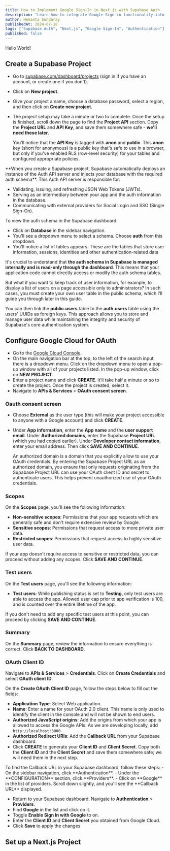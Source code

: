 ```yaml
---
title: How to Implement Google Sign-In in Next.js with Supabase Auth
description: "Learn how to integrate Google Sign-in functionality into your Next.js app using Supabase Auth."
author: Hemanta Sundaray
publishedAt: 2024-07-18
tags: ["Supabase Auth", "Next.js", "Google Sign-In", "Authentication"]
published: false
---
```




<BlogPostLayout frontmatter={frontmatter}>

Hello World!

## Create a Supabase Project

- Go to [supabase.com/dashboard/projects](https://supabase.com/dashboard/projects) (sign in if you have an account, or create one if you don't).
- Click on **New project**.
- Give your project a name, choose a database password, select a region, and then click on **Create new project**.
- The project setup may take a minute or two to complete. Once the setup is finished, scroll down the page to find the **Project API** section. Copy the **Project URL** and **API Key**, and save them somewhere safe - **we'll need these later**.

  You'll notice that the **API Key** is tagged with **anon** and **public**. This **anon** key (short for anonymous) is a public key that's safe to use in a browser, but only if you've enabled RLS (row-level security) for your tables and configured appropriate policies.

<Note title="Note">
**When you create a Supabase project, Supabase automatically deploys an instance of the Auth API server and injects your database with the required auth schema**. This Auth API server is responsible for:
 
 - Validating, issuing, and refreshing JSON Web Tokens (JWTs).
 - Serving as an intermediary between your app and the auth information in the database.
 - Communicating with external providers for Social Login and SSO (Single Sign-On).

To view the auth schema in the Supabase dashboard:

- Click on **Database** in the sidebar navigation.
- You'll see a dropdown menu to select a schema. Choose **auth** from this dropdown.
- You'll notice a list of tables appears. These are the tables that store user information, sessions, identities and other authentication-related data

It's crucial to understand that **the auth schema in Supabase is managed internally and is read-only through the dashboard**. This means that your application code cannot directly access or modify the auth schema tables.

But what if you want to keep track of user information, for example, to display a list of users on a page accessible only to administrators? In such cases, you must create your own user table in the public schema, which I'll guide you through later in this guide.

You can then link the **public.users** table to the **auth.users** table using the users' UUIDs as foreign keys. This approach allows you to store and manage user data while maintaining the integrity and security of Supabase's core authentication system.

</Note>

## Configure Google Cloud for OAuth

- Go to the [Google Cloud Console](console.cloud.google.com).
- On the main navigation bar at the top, to the left of the search input, there is a dropdown menu. Click on the dropdown menu to open a pop-up window with all of your projects listed. In the pop-up window, click on **NEW PROJECT**.
- Enter a project name and click **CREATE**. It’ll take half a minute or so to create the project. Once the project is created, select it.
- Navigate to **APIs & Services** > **OAuth consent screen**.

### Oauth consent screen

- Choose **External** as the user type (this will make your project accessible to anyone with a Google account) and click **CREATE**.
- Under **App information**, enter the **App name** and the **user support email**. Under **Authorized domains**, enter the Supabase **Project URL** (which you had copied earlier). Under **Developer contact information**, enter your email address. Then click **SAVE AND CONTINUE**.

  An authorized domain is a domain that you explicitly allow to use your OAuth credentials. By entering the Supabase Project URL as an authorized domain, you ensure that only requests originating from the Supabase Project URL can use your OAuth client ID and secret to authenticate users. This helps prevent unauthorized use of your OAuth credentials.

### Scopes

On the **Scopes** page, you'll see the following information:

- **Non-sensitive scopes**: Permissions that your app requests which are generally safe and don't require extensive review by Google.
- **Sensitive scopes**: Permissions that request access to more private user data.
- **Restricted scopes**: Permissions that request access to highly sensitive user data.

If your app doesn't require access to sensitive or restricted data, you can proceed without adding any scopes. Click **SAVE AND CONTINUE**.

### Test users

On the **Test users** page, you'll see the following information:

- **Test users**: While publishing status is set to **Testing**, only test users are able to access the app. Allowed user cap prior to app verification is 100, and is counted over the entire lifetime of the app.

If you don't need to add any specific test users at this point, you can proceed by clicking **SAVE AND CONTINUE**.

### Summary

On the **Summary** page, review the information to ensure everything is correct. Click **BACK TO DASHBOARD**.

### OAuth Client ID

Navigate to **APIs & Services** > **Credentials**. Click on **Create Credentials** and select **OAuth client ID**.

On the **Create OAuth Client ID** page, follow the steps below to fill out the fields:

- **Application Type**: Select Web application.
- **Name**: Enter a name for your OAuth 2.0 client. This name is only used to identify the client in the console and will not be shown to end users.
- **Authorized JavaScript origins**: Add the origins from which your app is allowed to access the Google APIs. As we are developing locally, add `http://localhost:3000`.
- **Authorized Redirect URIs**: Add the **Callback URL** from your Supabase dashboard.
- Click **CREATE** to generate your **Client ID** and **Client Secret**. Copy both the **Client ID** and the **Client Secret** and save them somewhere safe; we will need them in the next step.

<Note title="How to locate the Callback URL in Supabase dashboard">
  To find the Callback URL in your Supabase dashboard, follow these steps: - On
  the sidebar navigation, click **Authentication**. - Under the
  **CONFIGURATION** section, click **Providers**. - Click on **Google** in the
  list of providers. Scroll down slightly, and you'll see the **Callback URL**
  displayed.
</Note>

- Return to your Supabase dashboard. Navigate to **Authentication** > **Providers**.
- Find **Google** in the list and click on it.
- Toggle **Enable Sign In with Google** to on.
- Enter the **Client ID** and **Client Secret** you obtained from Google Cloud.
- Click **Save** to apply the changes

## Set up a Next.js Project

</BlogPostLayout>
